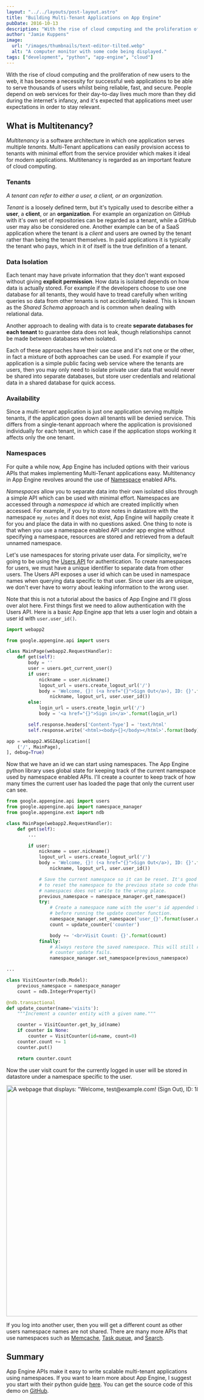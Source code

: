 ```yaml
---
layout: "../../layouts/post-layout.astro"
title: "Building Multi-Tenant Applications on App Engine"
pubDate: 2016-10-13
description: "With the rise of cloud computing and the proliferation of new users to the web, it has become a necessity for successful web applications to be able to serve thousands of users whilst being reliable, fast, and secure. People depend on web services for their day-to-day lives much more than they did during the internet's infancy, and it's expected that applications meet user expectations in order to stay relevant."
author: "Jamie Kuppens"
image:
  url: "/images/thumbnails/text-editor-tilted.webp"
  alt: "A computer monitor with some code being displayed."
tags: ["development", "python", "app-engine", "cloud"]
---
```



<OutdatedNotice />

With the rise of cloud computing and the proliferation of new users to the web, it has become a
necessity for successful web applications to be able to serve thousands of users whilst being
reliable, fast, and secure. People depend on web services for their day-to-day lives much more than
they did during the internet's infancy, and it's expected that applications meet user expectations
in order to stay relevant.

## What is Multitenancy?

_Multitenancy_ is a software architecture in which one application serves multiple _tenants_.
Multi-Tenant applications can easily provision access to tenants with minimal effort from the
service provider which makes it ideal for modern applications. Multitenancy is regarded as an
important feature of cloud computing.

### Tenants

_A tenant can refer to either a user, a client, or an organization._

_Tenant_ is a loosely defined term, but it's typically used to describe either a **user**, a
**client**, or an **organization**. For example an organization on GitHub with it's own set of
repositories can be regarded as a tenant, while a GitHub user may also be considered one. Another
example can be of a SaaS application where the tenant is a _client_ and users are owned by the
tenant rather than being the tenant themselves. In paid applications it is typically the tenant who
pays, which in it of itself is the true definition of a tenant.

### Data Isolation

Each tenant may have private information that they don't want exposed without giving **explicit
permission**. How data is isolated depends on how data is actually stored. For example if the
developers choose to use one database for all tenants, they would have to tread carefully when
writing queries so data from other tenants is not accidentally leaked. This is known as the _Shared
Schema_ approach and is common when dealing with relational data.

Another approach to dealing with data is to create **separate databases for each tenant** to
guarantee data does not leak, though relationships cannot be made between databases when isolated.

Each of these approaches have their use case and it's not one or the other, in fact a mixture of
both approaches can be used. For example if your application is a simple public facing web service
where the tenants are users, then you may only need to isolate private user data that would never be
shared into separate databases, but store user credentials and relational data in a shared database
for quick access.

### Availability

Since a multi-tenant application is just one application serving multiple tenants, if the
application goes down all tenants will be denied service. This differs from a single-tenant approach
where the application is provisioned individually for each tenant, in which case if the application
stops working it affects only the one tenant.

### Namespaces

For quite a while now, App Engine has included options with their various APIs that makes
implementing Multi-Tenant applications easy. Multitenancy in App Engine revolves around the use of
[Namespace](https://cloud.google.com/appengine/docs/python/multitenancy/) enabled APIs.

_Namespaces_ allow you to separate data into their own isolated silos through a simple API which can
be used with minimal effort. Namespaces are accessed through a _namespace id_ which are created
implicitly when accessed. For example, if you try to store notes in datastore with the namespace
`my_notes` and it does not exist, App Engine will happily create it for you and place the data in
with no questions asked. One thing to note is that when you use a namespace enabled API under app
engine without specifying a namespace, resources are stored and retrieved from a default unnamed
namespace.

Let's use namespaces for storing private user data. For simplicity, we're going to be using the
[Users API](https://cloud.google.com/appengine/docs/python/users/) for authentication. To create
namespaces for users, we must have a unique identifier to separate data from other users. The Users
API exposes a user id which can be used in namespace names when querying data specific to that user.
Since user ids are unique, we don't ever have to worry about leaking information to the wrong user.

Note that this is not a tutorial about the basics of App Engine and I'll gloss over alot here. First
things first we need to allow authentication with the Users API. Here is a basic App Engine app that
lets a user login and obtain a user id with `user.user_id()`.

```python
import webapp2

from google.appengine.api import users

class MainPage(webapp2.RequestHandler):
    def get(self):
        body = ''
        user = users.get_current_user()
        if user:
            nickname = user.nickname()
            logout_url = users.create_logout_url('/')
            body = 'Welcome, {}! (<a href="{}">Sign Out</a>), ID: {}'.format(
                nickname, logout_url, user.user_id())
        else:
            login_url = users.create_login_url('/')
            body = '<a href="{}">Sign in</a>'.format(login_url)

        self.response.headers['Content-Type'] = 'text/html'
        self.response.write('<html><body>{}</body></html>'.format(body))

app = webapp2.WSGIApplication([
    ('/', MainPage),
], debug=True)
```

Now that we have an id we can start using namespaces. The App Engine python library uses global
state for keeping track of the current namespace used by namespace enabled APIs. I'll create a
counter to keep track of how many times the current user has loaded the page that only the current
user can see.

```python
from google.appengine.api import users
from google.appengine.api import namespace_manager
from google.appengine.ext import ndb

class MainPage(webapp2.RequestHandler):
    def get(self):
        ...

        if user:
            nickname = user.nickname()
            logout_url = users.create_logout_url('/')
            body = 'Welcome, {}! (<a href="{}">Sign Out</a>), ID: {}'.format(
                nickname, logout_url, user.user_id())

            # Save the current namespace so it can be reset. It's good practice
            # to reset the namespace to the previous state so code that uses no
            # namespaces does not write to the wrong place.
            previous_namespace = namespace_manager.get_namespace()
            try:
                # Create a namespace name with the user's id appended to it
                # before running the update counter function.
                namespace_manager.set_namespace('user_{}'.format(user.user_id()))
                count = update_counter('counter')

                body += '<br>Visit Count: {}'.format(count)
            finally:
                # Always restore the saved namespace. This will still run if the
                # counter update fails.
                namespace_manager.set_namespace(previous_namespace)

...

class VisitCounter(ndb.Model):
    previous_namespace = namespace_manager
    count = ndb.IntegerProperty()

@ndb.transactional
def update_counter(name='visits'):
    """Increment a counter entity with a given name."""

    counter = VisitCounter.get_by_id(name)
    if counter is None:
        counter = VisitCounter(id=name, count=0)
    counter.count += 1
    counter.put()

    return counter.count
```

Now the user visit count for the currently logged in user will be stored in datastore under a
namespace specific to the user.

<Image
  src="/images/content/counter_demo.webp"
  alt='A webpage that displays: "Welcome, test@example.com! (Sign Out), ID: 185804764220139124118, Visit Count: 32"'
  width="1271"
  height="608"
/>

If you log into another user, then you will get a different count as other users namespace names are
not shared. There are many more APIs that use namespaces such as
[Memcache](https://cloud.google.com/appengine/docs/python/multitenancy/multitenancy#Python_Using_namespaces_with_the_Memcache),
[Task queue](https://cloud.google.com/appengine/docs/python/multitenancy/multitenancy#Python_Using_namespaces_with_the_Task_Queue),
and [Search](https://cloud.google.com/appengine/docs/python/multitenancy/multitenancy#Python_Using_namespaces_with_Search).

## Summary

App Engine APIs make it easy to write scalable multi-tenant applications using namespaces. If you
want to learn more about App Engine, I suggest you start with their python guide
[here](https://cloud.google.com/appengine/docs/python/). You can get the source code of this demo on
[GitHub](https://github.com/amdrel/appengine-namespace-demo).
